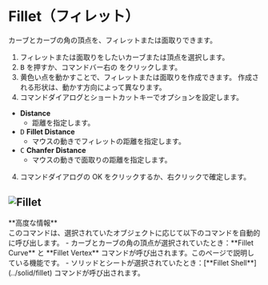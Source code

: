 

# Fillet（フィレット）

<Reference shortcut="B" command="Fillet" button="コマンドバー右" />

カーブとカーブの角の頂点を、フィレットまたは面取りできます。

1. フィレットまたは面取りをしたいカーブまたは頂点を選択します。
2. <kbd>B</kbd> を押すか、コマンドバー右の <ButtonIcon type="button-fillet" /> をクリックします。
3. 黄色い点を動かすことで、フィレットまたは面取りを作成できます。
作成される形状は、動かす方向によって異なります。
4. コマンドダイアログとショートカットキーでオプションを設定します。
  - **Distance**
    - 距離を指定します。
   - <kbd>D</kbd> **Fillet Distance**
      - マウスの動きでフィレットの距離を指定します。
   - <kbd>C</kbd> **Chanfer Distance**
        - マウスの動きで面取りの距離を指定します。
4. コマンドダイアログの OK をクリックするか、右クリックで確定します。

![Fillet](/img/fillet.gif)
---
<Callout type="info" emoji="ℹ️">
**高度な情報**<br />
このコマンドは、選択されていたオブジェクトに応じて以下のコマンドを自動的に呼び出します。
- カーブとカーブの角の頂点が選択されていたとき：**Fillet Curve** と **Fillet Vertex** コマンドが呼び出されます。このページで説明している機能です。
- ソリッドとシートが選択されていたとき：[**Fillet Shell**](../solid/fillet) コマンドが呼び出されます。
</Callout>
